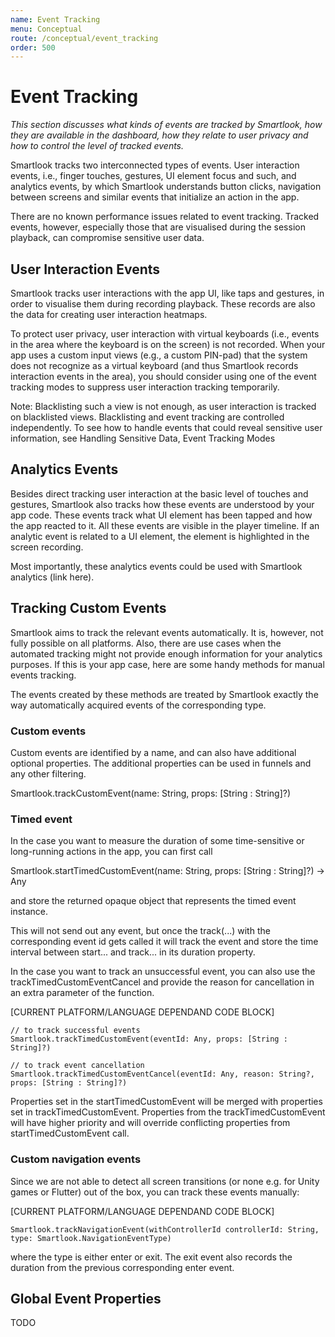 ```yaml
---
name: Event Tracking
menu: Conceptual
route: /conceptual/event_tracking
order: 500
---
```



# Event Tracking

*This section discusses what kinds of events are tracked by Smartlook, how they are available in the dashboard, how they relate to user privacy and how to control the level of tracked events.*

Smartlook tracks two interconnected types of events. User interaction events, i.e., finger touches, gestures, UI element focus and such, and analytics events, by which Smartlook understands button clicks, navigation between screens and similar events that initialize an action in the app.

There are no known performance issues related to event tracking. Tracked events, however, especially those that are visualised during the session playback, can compromise sensitive user data.

## User Interaction Events

Smartlook tracks user interactions with the app UI, like taps and gestures, in order to visualise them during recording playback. These records are also the data for creating user interaction heatmaps. 

To protect user privacy, user interaction with virtual keyboards (i.e., events in the area where the keyboard is on the screen) is not recorded. When your app uses a custom input views (e.g., a custom PIN-pad) that the system does not recognize as a virtual keyboard (and thus Smartlook records interaction events in the area), you should consider using one of the event tracking modes to suppress user interaction tracking temporarily.

Note: Blacklisting such a view is not enough, as user interaction is tracked on blacklisted views. Blacklisting and event tracking are controlled independently. To see how to handle events that could reveal sensitive user information, see Handling Sensitive Data, Event Tracking Modes

## Analytics Events

Besides direct tracking user interaction at the basic level of touches and gestures, Smartlook also tracks how these events are understood by your app code. These events track what UI element has been tapped and how the app reacted to it. All these events are visible in the player timeline. If an analytic event is related to a UI element, the element is highlighted in the screen recording. 

Most importantly, these analytics events could be used with Smartlook analytics (link here).

## Tracking Custom Events

Smartlook aims to track the relevant events automatically. It is, however, not fully possible on all platforms. Also, there are use cases when the automated tracking might not provide enough information for your analytics purposes. If this is your app case, here are some handy methods for manual events tracking.

The events created by these methods are treated by Smartlook exactly the way automatically acquired events of the corresponding type. 

### Custom events

Custom events are identified by a name, and can also have additional optional properties. The additional properties can be used in funnels and any other filtering.
 
Smartlook.trackCustomEvent(name: String, props: [String : String]?)
 
### Timed event

In the case you want to measure the duration of some time-sensitive or long-running actions in the app, you can first call
 
Smartlook.startTimedCustomEvent(name: String, props: [String : String]?) -> Any
 
and store the returned opaque object that represents the timed event instance.

This will not send out any event, but once the track(...) with the corresponding event id gets called it will track the event and store the time interval between start... and track... in its duration property.

In the case you want to track an unsuccessful event, you can also use the trackTimedCustomEventCancel and provide the reason for cancellation in an extra parameter of the function.
 
[CURRENT PLATFORM/LANGUAGE DEPENDAND CODE BLOCK]
```
// to track successful events
Smartlook.trackTimedCustomEvent(eventId: Any, props: [String : String]?)

// to track event cancellation
Smartlook.trackTimedCustomEventCancel(eventId: Any, reason: String?, props: [String : String]?)
```

Properties set in the startTimedCustomEvent will be merged with properties set in trackTimedCustomEvent. Properties from the trackTimedCustomEvent will have higher priority and will override conflicting properties from startTimedCustomEvent call.

### Custom navigation events

Since we are not able to detect all screen transitions (or none e.g. for Unity games or Flutter) out of the box, you can track these events manually:
 
[CURRENT PLATFORM/LANGUAGE DEPENDAND CODE BLOCK]
```
Smartlook.trackNavigationEvent(withControllerId controllerId: String, type: Smartlook.NavigationEventType)
```

where the type is either enter or exit. The exit event also records the duration from the previous corresponding enter event.

## Global Event Properties
TODO
